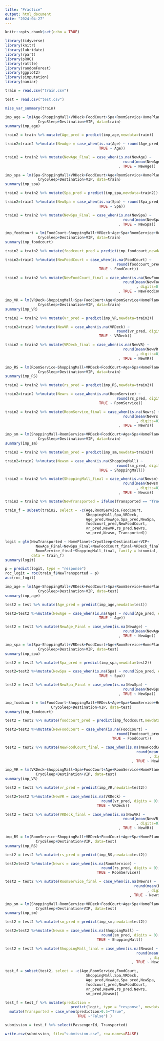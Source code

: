 ```yaml
---
title: "Practice"
output: html_document
date: "2024-04-27"
---
```


```r
knitr::opts_chunk$set(echo = TRUE)
```

```r
library(tidyverse)
library(knitr)
library(lubridate)
library(rpart)
library(pROC)
library(rattle)
library(randomForest)
library(ggplot2)
library(simputation)
library(naniar)
```


```r
train = read.csv("train.csv")
```
```r
test = read.csv("test.csv")
```

```r
miss_var_summary(train)
```

```r
imp_age = lm(Age~ShoppingMall+VRDeck+FoodCourt+Spa+RoomService+HomePlanet+
               CryoSleep+Destination+VIP, data=train)
summary(imp_age)
```

```r
train2 = train %>% mutate(Age_pred = predict(imp_age,newdata=train))
```
```r
train2=train2 %>%mutate(NewAge = case_when(is.na(Age) ~ round(Age_pred, digits = 0),
                                           TRUE ~ Age))
```
```r
train2 = train2 %>% mutate(NewAge_Final = case_when(is.na(NewAge) ~ 
                                                      round(mean(NewAge, na.rm=T), digits=0)
                                                    , TRUE ~ NewAge))
```
```r
imp_spa = lm(Spa~ShoppingMall+VRDeck+FoodCourt+Age+RoomService+HomePlanet+
               CryoSleep+Destination+VIP, data=train)
summary(imp_spa)
```
```r
train2 = train2 %>% mutate(Spa_pred = predict(imp_spa,newdata=train2))
```
```r
train2=train2 %>%mutate(NewSpa = case_when(is.na(Spa) ~ round(Spa_pred, digits = 0),
                                           TRUE ~ Spa))
```
```r
train2 = train2 %>% mutate(NewSpa_Final = case_when(is.na(NewSpa) ~ 
                                                      round(mean(NewSpa, na.rm=T), digits=0)
                                                    , TRUE ~ NewSpa))
```


```r
imp_foodcourt = lm(FoodCourt~ShoppingMall+VRDeck+Age+Spa+RoomService+HomePlanet+
               CryoSleep+Destination+VIP, data=train)
summary(imp_foodcourt)
```
```r
train2 = train2 %>% mutate(foodcourt_pred = predict(imp_foodcourt,newdata=train2))
```
```r
train2=train2 %>%mutate(NewFoodCourt = case_when(is.na(FoodCourt) ~
                                                   round(foodcourt_pred, digits = 0),
                                           TRUE ~ FoodCourt))
```
```r
train2 = train2 %>% mutate(NewFoodCourt_final = case_when(is.na(NewFoodCourt) ~ 
                                                      round(mean(NewFoodCourt, na.rm=T)
                                                            , digits=0)
                                                    , TRUE ~ NewFoodCourt))
```







```r
imp_VR = lm(VRDeck~ShoppingMall+Spa+FoodCourt+Age+RoomService+HomePlanet+
               CryoSleep+Destination+VIP, data=train)
summary(imp_VR)
```
```r
train2 = train2 %>% mutate(vr_pred = predict(imp_VR,newdata=train2))
```
```r
train2=train2 %>%mutate(NewVR = case_when(is.na(VRDeck) ~
                                                   round(vr_pred, digits = 0),
                                           TRUE ~ VRDeck))
```
```r
train2 = train2 %>% mutate(VRDeck_final = case_when(is.na(NewVR) ~ 
                                                      round(mean(NewVR, na.rm=T)
                                                            , digits=0)
                                                    , TRUE ~ NewVR))
```



```r
imp_RS = lm(RoomService~ShoppingMall+VRDeck+FoodCourt+Age+Spa+HomePlanet+
               CryoSleep+Destination+VIP, data=train)
summary(imp_RS)
```

```r
train2 = train2 %>% mutate(rs_pred = predict(imp_RS,newdata=train2))
```
```r
train2=train2 %>%mutate(Newrs = case_when(is.na(RoomService) ~
                                                   round(rs_pred, digits = 0),
                                           TRUE ~ RoomService))
```
```r
train2 = train2 %>% mutate(RoomService_final = case_when(is.na(Newrs) ~ 
                                                      round(mean(Newrs, na.rm=T)
                                                            , digits=0)
                                                    , TRUE ~ Newrs))
```


```r
imp_sm = lm(ShoppingMall~RoomService+VRDeck+FoodCourt+Age+Spa+HomePlanet+
               CryoSleep+Destination+VIP, data=train)
summary(imp_sm)
```


```r
train2 = train2 %>% mutate(sm_pred = predict(imp_sm,newdata=train2))
```
```r
train2=train2 %>%mutate(Newsm = case_when(is.na(ShoppingMall) ~
                                                   round(sm_pred, digits = 0),
                                           TRUE ~ ShoppingMall))
```
```r
train2 = train2 %>% mutate(ShoppingMall_final = case_when(is.na(Newsm) ~ 
                                                      round(mean(Newsm, na.rm=T)
                                                            , digits=0)
                                                    , TRUE ~ Newsm))
```
```r
train2 = train2 %>% mutate(NewTransported = ifelse(Transported == "True", 1, 0))
```


```r
train_f = subset(train2, select = -c(Age,RoomService,FoodCourt,
                                     ShoppingMall,Spa,VRDeck,
                                     Age_pred,NewAge,Spa_pred,NewSpa,
                                     foodcourt_pred,NewFoodCourt,
                                     vr_pred,NewVR,rs_pred,Newrs,
                                     sm_pred,Newsm, Transported))
```




```r
logit = glm(NewTransported ~ HomePlanet+CryoSleep+Destination+VIP+
              NewAge_Final+NewSpa_Final+NewFoodCourt_final+VRDeck_final+
              RoomService_final+ShoppingMall_final, family = binomial,
            data = train_f)
summary(logit)
```
```r
p = predict(logit, type = "response")
roc_logit = roc(train_f$NewTransported ~ p)
auc(roc_logit)
```
\pagebreak

```r
imp_age = lm(Age~ShoppingMall+VRDeck+FoodCourt+Spa+RoomService+HomePlanet+
               CryoSleep+Destination+VIP, data=test)
summary(imp_age)
```

```r
test2 = test %>% mutate(Age_pred = predict(imp_age,newdata=test))
```
```r
test2=test2 %>%mutate(NewAge = case_when(is.na(Age) ~ round(Age_pred, digits = 0),
                                           TRUE ~ Age))
```
```r
test2 = test2 %>% mutate(NewAge_Final = case_when(is.na(NewAge) ~ 
                                                      round(mean(NewAge, na.rm=T), digits=0)
                                                    , TRUE ~ NewAge))
```
```r
imp_spa = lm(Spa~ShoppingMall+VRDeck+FoodCourt+Age+RoomService+HomePlanet+
               CryoSleep+Destination+VIP, data=test)
summary(imp_spa)
```
```r
test2 = test2 %>% mutate(Spa_pred = predict(imp_spa,newdata=test2))
```
```r
test2=test2 %>%mutate(NewSpa = case_when(is.na(Spa) ~ round(Spa_pred, digits = 0),
                                           TRUE ~ Spa))
```
```r
test2 = test2 %>% mutate(NewSpa_Final = case_when(is.na(NewSpa) ~ 
                                                      round(mean(NewSpa, na.rm=T), digits=0)
                                                    , TRUE ~ NewSpa))
```


```r
imp_foodcourt = lm(FoodCourt~ShoppingMall+VRDeck+Age+Spa+RoomService+HomePlanet+
                     CryoSleep+Destination+VIP, data=test)
summary(imp_foodcourt)
```
```r
test2 = test2 %>% mutate(foodcourt_pred = predict(imp_foodcourt,newdata=test2))
```
```r
test2=test2 %>%mutate(NewFoodCourt = case_when(is.na(FoodCourt) ~
                                                   round(foodcourt_pred, digits = 0),
                                                 TRUE ~ FoodCourt))
```
```r
test2 = test2 %>% mutate(NewFoodCourt_final = case_when(is.na(NewFoodCourt) ~ 
                                                            round(mean(NewFoodCourt, na.rm=T)
                                                                  , digits=0)
                                                          , TRUE ~ NewFoodCourt))
```







```r
imp_VR = lm(VRDeck~ShoppingMall+Spa+FoodCourt+Age+RoomService+HomePlanet+
              CryoSleep+Destination+VIP, data=test)
summary(imp_VR)
```
```r
test2 = test2 %>% mutate(vr_pred = predict(imp_VR,newdata=test2))
```
```r
test2=test2 %>%mutate(NewVR = case_when(is.na(VRDeck) ~
                                            round(vr_pred, digits = 0),
                                          TRUE ~ VRDeck))
```
```r
test2 = test2 %>% mutate(VRDeck_final = case_when(is.na(NewVR) ~ 
                                                      round(mean(NewVR, na.rm=T)
                                                            , digits=0)
                                                    , TRUE ~ NewVR))
```



```r
imp_RS = lm(RoomService~ShoppingMall+VRDeck+FoodCourt+Age+Spa+HomePlanet+
              CryoSleep+Destination+VIP, data=test)
summary(imp_RS)
```

```r
test2 = test2 %>% mutate(rs_pred = predict(imp_RS,newdata=test2))
```
```r
test2=test2 %>%mutate(Newrs = case_when(is.na(RoomService) ~
                                            round(rs_pred, digits = 0),
                                          TRUE ~ RoomService))
```
```r
test2 = test2 %>% mutate(RoomService_final = case_when(is.na(Newrs) ~ 
                                                           round(mean(Newrs, na.rm=T)
                                                                 , digits=0)
                                                         , TRUE ~ Newrs))
```


```r
imp_sm = lm(ShoppingMall~RoomService+VRDeck+FoodCourt+Age+Spa+HomePlanet+
              CryoSleep+Destination+VIP, data=test)
summary(imp_sm)
```


```r
test2 = test2 %>% mutate(sm_pred = predict(imp_sm,newdata=test2))
```
```r
test2=test2 %>%mutate(Newsm = case_when(is.na(ShoppingMall) ~
                                            round(sm_pred, digits = 0),
                                          TRUE ~ ShoppingMall))
```
```r
test2 = test2 %>% mutate(ShoppingMall_final = case_when(is.na(Newsm) ~ 
                                                            round(mean(Newsm, na.rm=T)
                                                                  , digits=0)
                                                          , TRUE ~ Newsm))
```


```r
test_f = subset(test2, select = -c(Age,RoomService,FoodCourt,
                                     ShoppingMall,Spa,VRDeck,
                                     Age_pred,NewAge,Spa_pred,NewSpa,
                                     foodcourt_pred,NewFoodCourt,
                                     vr_pred,NewVR,rs_pred,Newrs,
                                     sm_pred,Newsm))
```


```r
test_f = test_f %>% mutate(prediction =
                              predict(logit, type = "response", newdata = test_f)) %>%
  mutate(Transported = case_when(prediction>0.5~"True",
                                 TRUE ~"False") )
```


```r
submission = test_f %>% select(PassengerId, Transported)
```
```r
write.csv(submission, file="submission.csv", row.names=FALSE)
```

